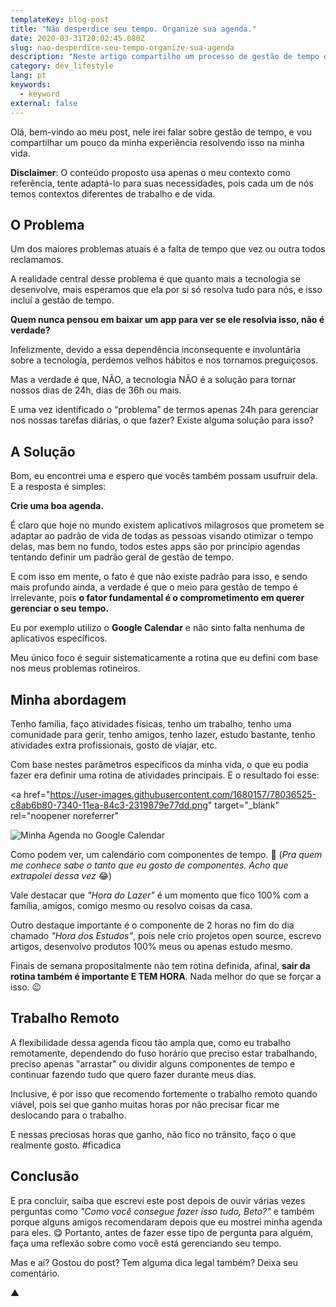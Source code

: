```yaml
---
templateKey: blog-post
title: "Não desperdice seu tempo. Organize sua agenda."
date: 2020-03-31T20:02:45.080Z
slug: nao-desperdice-seu-tempo-organize-sua-agenda
description: "Neste artigo compartilho um processo de gestão de tempo que eu mesmo defini utilizando o Google Calendar e hábitos simples."
category: dev_lifestyle
lang: pt
keywords:
  - keyword
external: false
---
```


Olá, bem-vindo ao meu post, nele irei falar sobre gestão de tempo, e vou compartilhar um pouco da minha experiência resolvendo isso na minha vida.

**Disclaimer**: O conteúdo proposto usa apenas o meu contexto como referência, tente adaptá-lo para suas necessidades, pois cada um de nós temos contextos diferentes de trabalho e de vida.

## O Problema

Um dos maiores problemas atuais é a falta de tempo que vez ou outra todos reclamamos.

A realidade central desse problema é que quanto mais a tecnologia se desenvolve, mais esperamos que ela por si só resolva tudo para nós, e isso incluí a gestão de tempo.

**Quem nunca pensou em baixar um app para ver se ele resolvia isso, não é verdade?**

Infelizmente, devido a essa dependência inconsequente e involuntária sobre a tecnologia, perdemos velhos hábitos e nos tornamos preguiçosos.

Mas a verdade é que, NÃO, a tecnologia NÃO é a solução para tornar nossos dias de 24h, dias de 36h ou mais.

E uma vez identificado o “problema” de termos apenas 24h para gerenciar nos nossas tarefas diárias, o que fazer? Existe alguma solução para isso?

## A Solução

Bom, eu encontrei uma e espero que vocês também possam usufruir dela. E a resposta é simples:

**Crie uma boa agenda.**

É claro que hoje no mundo existem aplicativos milagrosos que prometem se adaptar ao padrão de vida de todas as pessoas visando otimizar o tempo delas, mas bem no fundo, todos estes apps são por princípio agendas tentando definir um padrão geral de gestão de tempo.

E com isso em mente, o fato é que não existe padrão para isso, e sendo mais profundo ainda, a verdade é que o meio para gestão de tempo é irrelevante, pois **o fator fundamental é o comprometimento em querer gerenciar o seu tempo.**

Eu por exemplo utilizo o **Google Calendar** e não sinto falta nenhuma de aplicativos específicos.

Meu único foco é seguir sistematicamente a rotina que eu defini com base nos meus problemas rotineiros.

## Minha abordagem

Tenho família, faço atividades físicas, tenho um trabalho, tenho uma comunidade para gerir, tenho amigos, tenho lazer, estudo bastante, tenho atividades extra profissionais, gosto de viajar, etc.

Com base nestes parâmetros específicos da minha vida, o que eu podia fazer era definir uma rotina de atividades principais. E o resultado foi esse:

<a
  href="https://user-images.githubusercontent.com/1680157/78036525-c8ab6b80-7340-11ea-84c3-2319879e77dd.png"
  target="_blank"
  rel="noopener noreferrer"
>
  <img
    src="https://user-images.githubusercontent.com/1680157/78036525-c8ab6b80-7340-11ea-84c3-2319879e77dd.png"
    alt="Minha Agenda no Google Calendar"
  />
</a>

Como podem ver, um calendário com componentes de tempo. 🤯 (_Pra quem me conhece sabe o tanto que eu gosto de componentes. Acho que extrapolei dessa vez_ 😂)

Vale destacar que _"Hora do Lazer"_ é um momento que fico 100% com a família, amigos, comigo mesmo ou resolvo coisas da casa.

Outro destaque importante é o componente de 2 horas no fim do dia chamado _"Hora dos Estudos"_, pois nele crio projetos open source, escrevo artigos, desenvolvo produtos 100% meus ou apenas estudo mesmo.

Finais de semana propositalmente não tem rotina definida, afinal, **sair da rotina também é importante E TEM HORA**. Nada melhor do que se forçar a isso. 😉

## Trabalho Remoto

A flexibilidade dessa agenda ficou tão ampla que, como eu trabalho remotamente, dependendo do fuso horário que preciso estar trabalhando, preciso apenas "arrastar" ou dividir alguns componentes de tempo e continuar fazendo tudo que quero fazer durante meus dias.

Inclusive, é por isso que recomendo fortemente o trabalho remoto quando viável, pois sei que ganho muitas horas por não precisar ficar me deslocando para o trabalho.

E nessas preciosas horas que ganho, não fico no trânsito, faço o que realmente gosto. #ficadica

## Conclusão

E pra concluir, saiba que escrevi este post depois de ouvir várias vezes perguntas como _"Como você consegue fazer isso tudo, Beto?"_ e também porque alguns amigos recomendaram depois que eu mostrei minha agenda para eles. 😋 Portanto, antes de fazer esse tipo de pergunta para alguém, faça uma reflexão sobre como você está gerenciando seu tempo.

Mas e aí? Gostou do post? Tem alguma dica legal também? Deixa seu comentário.

▲
